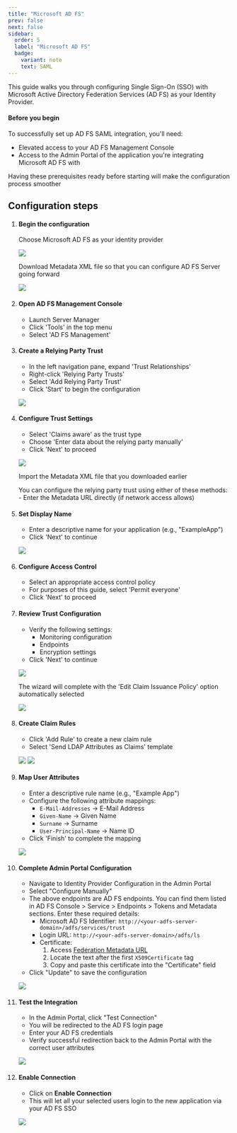 ```yaml
---
title: "Microsoft AD FS"
prev: false
next: false
sidebar:
  order: 5
  label: "Microsoft AD FS"
  badge:
    variant: note
    text: SAML
---
```



This guide walks you through configuring Single Sign-On (SSO) with Microsoft Active Directory Federation Services (AD FS) as your Identity Provider.

####  Before you begin

To successfully set up AD FS SAML integration, you'll need:

- Elevated access to your AD FS Management Console
- Access to the Admin Portal of the application you're integrating Microsoft AD FS with

<Aside type="tip">
  Having these prerequisites ready before starting will make the configuration process smoother
</Aside>

## Configuration steps

<Steps>

1. #### Begin the configuration

   Choose Microsoft AD FS as your identity provider

   ![](@/assets/docs/guides/sso-integrations/microsoft-ad-fs/-1-1.png)

   Download Metadata XML file so that you can configure AD FS Server going forward

   ![](@/assets/docs/guides/sso-integrations/microsoft-ad-fs/-1.png)

2. #### Open AD FS Management Console
   - Launch Server Manager
   - Click 'Tools' in the top menu
   - Select 'AD FS Management'

3. #### Create a Relying Party Trust
   - In the left navigation pane, expand 'Trust Relationships'
   - Right-click 'Relying Party Trusts'
   - Select 'Add Relying Party Trust'
   - Click 'Start' to begin the configuration

   ![](@/assets/docs/guides/sso-integrations/microsoft-ad-fs/0-1.png)

4. #### Configure Trust Settings
   - Select 'Claims aware' as the trust type
   - Choose 'Enter data about the relying party manually'
   - Click 'Next' to proceed

   ![](@/assets/docs/guides/sso-integrations/microsoft-ad-fs/2.png)

   Import the Metadata XML file that you downloaded earlier

   <Aside type="note">
     You can configure the relying party trust using either of these methods:
     - Enter the Metadata URL directly (if network access allows)
   </Aside>

5. #### Set Display Name
   - Enter a descriptive name for your application (e.g., "ExampleApp")
   - Click 'Next' to continue

   ![](@/assets/docs/guides/sso-integrations/microsoft-ad-fs/3.png)

6. #### Configure Access Control
   - Select an appropriate access control policy
   - For purposes of this guide, select 'Permit everyone'
   - Click 'Next' to proceed

7. #### Review Trust Configuration
   - Verify the following settings:
     - Monitoring configuration
     - Endpoints
     - Encryption settings
   - Click 'Next' to continue

   ![](@/assets/docs/guides/sso-integrations/microsoft-ad-fs/5.png)

   The wizard will complete with the 'Edit Claim Issuance Policy' option automatically selected

   ![](@/assets/docs/guides/sso-integrations/microsoft-ad-fs/6.png)

8. #### Create Claim Rules
   - Click 'Add Rule' to create a new claim rule
   - Select 'Send LDAP Attributes as Claims' template

   ![](@/assets/docs/guides/sso-integrations/microsoft-ad-fs/7.png)
   ![](@/assets/docs/guides/sso-integrations/microsoft-ad-fs/8.png)

9. #### Map User Attributes
   - Enter a descriptive rule name (e.g., "Example App")
   - Configure the following attribute mappings:
     - `E-Mail-Addresses` → E-Mail Address
     - `Given-Name` → Given Name
     - `Surname` → Surname
     - `User-Principal-Name` → Name ID
   - Click 'Finish' to complete the mapping

   ![](@/assets/docs/guides/sso-integrations/microsoft-ad-fs/9.png)

10. #### Complete Admin Portal Configuration
    - Navigate to Identity Provider Configuration in the Admin Portal
    - Select "Configure Manually"
    - The above endpoints are AD FS endpoints. You can find them listed in AD FS Console > Service > Endpoints > Tokens and Metadata sections. Enter these required details:
      - Microsoft AD FS Identifier: `http://<your-adfs-server-domain>/adfs/services/trust`
      - Login URL: `http://<your-adfs-server-domain>/adfs/ls`
      - Certificate:
        1. Access <a href="https://<your-adfs-server-domain>/FederationMetadata/2007-06/FederationMetadata.xml" target="_blank">Federation Metadata URL</a>
        2. Locate the text after the first `X509Certificate` tag
        3. Copy and paste this certificate into the "Certificate" field
    - Click "Update" to save the configuration

    ![](@/assets/docs/guides/sso-integrations/microsoft-ad-fs/12-1.png)

11. #### Test the Integration
    - In the Admin Portal, click "Test Connection"
    - You will be redirected to the AD FS login page
    - Enter your AD FS credentials
    - Verify successful redirection back to the Admin Portal with the correct user attributes

    ![](@/assets/docs/guides/sso-integrations/microsoft-ad-fs/13.png)

12. #### Enable Connection
    - Click on **Enable Connection**
    - This will let all your selected users login to the new application via your AD FS SSO

    ![](@/assets/docs/guides/sso-integrations/microsoft-ad-fs/14.png)

</Steps>
